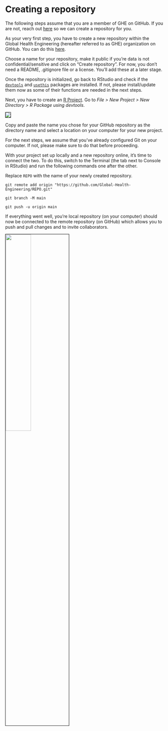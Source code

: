 # Creating a repository {#sec-repository}

::: {.callout-note}
The following steps assume that you are a member of GHE on GitHub. If you are not, reach out [here](https://github.com/Global-Health-Engineering) so we can create a repository for you.
:::

As your very first step, you have to create a new repository within the Global Health Engineering (hereafter referred to as GHE) organization on GitHub. You can do this [here](https://github.com/Global-Health-Engineering).

Choose a name for your repository, make it public if you're data is not confidential/sensitive and click on "Create repository". For now, you don't need a README, .gitignore file or a license. You'll add these at a later stage.

Once the repository is initialized, go back to RStudio and check if the [`devtools`](https://devtools.r-lib.org/) and [`usethis`](https://usethis.r-lib.org/) packages are installed. If not, please install/update them now as some of their functions are needed in the next steps.

Next, you have to create an [R Project](https://support.posit.co/hc/en-us/articles/200526207-Using-RStudio-Projects). Go to *File \> New Project \> New Directory \> R Package using devtools*.

![](images/create_pkg_with_devtools.png){fig-align="center" style="border: 1px solid black;"}

Copy and paste the name you chose for your GitHub repository as the directory name and select a location on your computer for your new project.

::: callout-note
For the next steps, we assume that you've already configured Git on your computer. If not, please make sure to do that before proceeding.
:::

With your project set up locally and a new repository online, it's time to connect the two. To do this, switch to the Terminal (the tab next to Console in RStudio) and run the following commands one after the other.

::: callout-warning
Replace `REPO` with the name of your newly created repository.
:::

```      
git remote add origin "https://github.com/Global-Health-Engineering/REPO.git" 

git branch -M main

git push -u origin main
```

If everything went well, you're local repository (on your computer) should now be connected to the remote repository (on GitHub) which allows you to push and pull changes and to invite collaborators.

![](images/repos.png){fig-align="center" width=40% height=40% style="border: 1px solid black;"}

